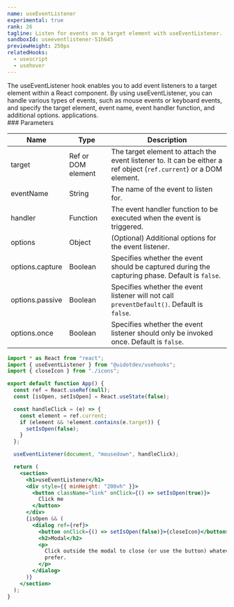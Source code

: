 ```yaml
---
name: useEventListener
experimental: true
rank: 26
tagline: Listen for events on a target element with useEventListener.
sandboxId: useeventlistener-51h645
previewHeight: 250px
relatedHooks:
  - usescript
  - usehover
---
```



<HookDescription name={frontmatter.name}>
  The useEventListener hook enables you to add event listeners to a target
  element within a React component. By using useEventListener, you can handle
  various types of events, such as mouse events or keyboard events, and specify
  the target element, event name, event handler function, and additional
  options. applications.
</HookDescription>

<div class="reference">
  ### Parameters

  | Name            | Type               | Description                                                                                                         |
  | --------------- | ------------------ | ------------------------------------------------------------------------------------------------------------------- |
  | target          | Ref or DOM element | The target element to attach the event listener to. It can be either a ref object (`ref.current`) or a DOM element. |
  | eventName       | String             | The name of the event to listen for.                                                                                |
  | handler         | Function           | The event handler function to be executed when the event is triggered.                                              |
  | options         | Object             | (Optional) Additional options for the event listener.                                                               |
  | options.capture | Boolean            | Specifies whether the event should be captured during the capturing phase. Default is `false`.                      |
  | options.passive | Boolean            | Specifies whether the event listener will not call `preventDefault()`. Default is `false`.                          |
  | options.once    | Boolean            | Specifies whether the event listener should only be invoked once. Default is `false`.                               |
</div>

<CodePreview
  sandboxId={frontmatter.sandboxId}
  previewHeight={frontmatter.previewHeight}
/>

<StaticCodeContainer>

```jsx
import * as React from "react";
import { useEventListener } from "@uidotdev/usehooks";
import { closeIcon } from "./icons";

export default function App() {
  const ref = React.useRef(null);
  const [isOpen, setIsOpen] = React.useState(false);

  const handleClick = (e) => {
    const element = ref.current;
    if (element && !element.contains(e.target)) {
      setIsOpen(false);
    }
  };

  useEventListener(document, "mousedown", handleClick);

  return (
    <section>
      <h1>useEventListener</h1>
      <div style={{ minHeight: "200vh" }}>
        <button className="link" onClick={() => setIsOpen(true)}>
          Click me
        </button>
      </div>
      {isOpen && (
        <dialog ref={ref}>
          <button onClick={() => setIsOpen(false)}>{closeIcon}</button>
          <h2>Modal</h2>
          <p>
            Click outside the modal to close (or use the button) whatever you
            prefer.
          </p>
        </dialog>
      )}
    </section>
  );
}
```

</StaticCodeContainer>
